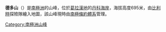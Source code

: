 {{Coord|64|39|S|62|33|W|source:GNIS|display=title}}

'''德多山'''（{{lang-en|Mount Dedo}}）是[[南極洲|南極洲]]的山峰，位於[[葛拉漢地|葛拉漢地]]的[[丹科海岸|丹科海岸]]，海拔高度695米，由[[比利時|比利時]]探險隊繪入地圖，該山峰現時由[[南極條約體系|南極條約體系]]管理。

{{DEFAULTSORT:Mount Dedo}}
[[Category:南極洲山峰|Category:南極洲山峰]]

{{DancoCoast-geo-stub}}